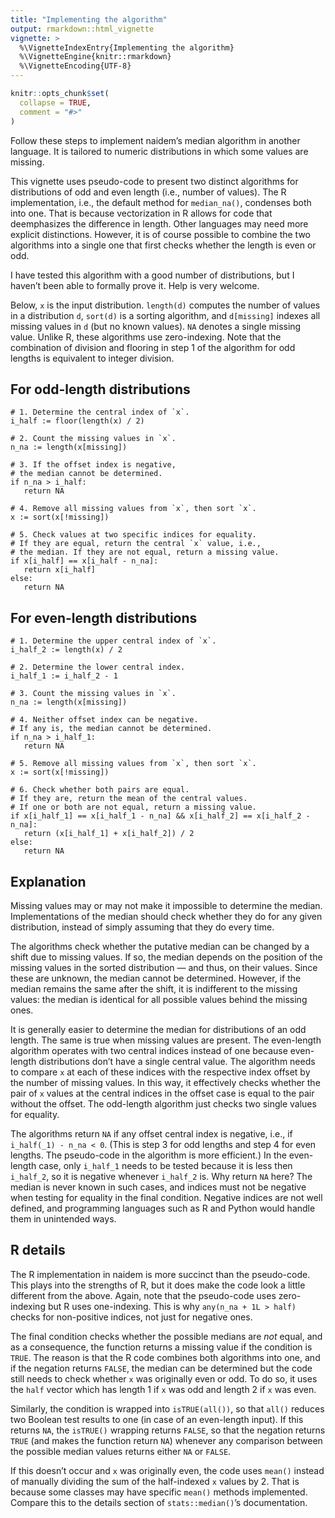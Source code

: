 ```yaml
---
title: "Implementing the algorithm"
output: rmarkdown::html_vignette
vignette: >
  %\VignetteIndexEntry{Implementing the algorithm}
  %\VignetteEngine{knitr::rmarkdown}
  %\VignetteEncoding{UTF-8}
---
```


```r
knitr::opts_chunk$set(
  collapse = TRUE,
  comment = "#>"
)
```

Follow these steps to implement naidem's median algorithm in another language. It is tailored to numeric distributions in which some values are missing.

This vignette uses pseudo-code to present two distinct algorithms for distributions of odd and even length (i.e., number of values). The R implementation, i.e., the default method for `median_na()`, condenses both into one. That is because vectorization in R allows for code that deemphasizes the difference in length. Other languages may need more explicit distinctions. However, it is of course possible to combine the two algorithms into a single one that first checks whether the length is even or odd.

I have tested this algorithm with a good number of distributions, but I haven't been able to formally prove it. Help is very welcome.

Below, `x` is the input distribution. `length(d)` computes the number of values in a distribution `d`, `sort(d)` is a sorting algorithm, and `d[missing]` indexes all missing values in `d` (but no known values). `NA` denotes a single missing value. Unlike R, these algorithms use zero-indexing. Note that the combination of division and flooring in step 1 of the algorithm for odd lengths is equivalent to integer division.

## For odd-length distributions

``` {eval="FALSE"}
# 1. Determine the central index of `x`.
i_half := floor(length(x) / 2)

# 2. Count the missing values in `x`.
n_na := length(x[missing])

# 3. If the offset index is negative,
# the median cannot be determined.
if n_na > i_half:
   return NA

# 4. Remove all missing values from `x`, then sort `x`.
x := sort(x[!missing])

# 5. Check values at two specific indices for equality.
# If they are equal, return the central `x` value, i.e.,
# the median. If they are not equal, return a missing value.
if x[i_half] == x[i_half - n_na]:
   return x[i_half]
else:
   return NA
```

## For even-length distributions

``` {eval="FALSE"}
# 1. Determine the upper central index of `x`.
i_half_2 := length(x) / 2

# 2. Determine the lower central index.
i_half_1 := i_half_2 - 1

# 3. Count the missing values in `x`.
n_na := length(x[missing])

# 4. Neither offset index can be negative.
# If any is, the median cannot be determined.
if n_na > i_half_1:
   return NA

# 5. Remove all missing values from `x`, then sort `x`.
x := sort(x[!missing])

# 6. Check whether both pairs are equal.
# If they are, return the mean of the central values.
# If one or both are not equal, return a missing value.
if x[i_half_1] == x[i_half_1 - n_na] && x[i_half_2] == x[i_half_2 - n_na]:
   return (x[i_half_1] + x[i_half_2]) / 2
else:
   return NA
```

## Explanation

Missing values may or may not make it impossible to determine the median. Implementations of the median should check whether they do for any given distribution, instead of simply assuming that they do every time.

The algorithms check whether the putative median can be changed by a shift due to missing values. If so, the median depends on the position of the missing values in the sorted distribution --- and thus, on their values. Since these are unknown, the median cannot be determined. However, if the median remains the same after the shift, it is indifferent to the missing values: the median is identical for all possible values behind the missing ones.

It is generally easier to determine the median for distributions of an odd length. The same is true when missing values are present. The even-length algorithm operates with two central indices instead of one because even-length distributions don't have a single central value. The algorithm needs to compare `x` at each of these indices with the respective index offset by the number of missing values. In this way, it effectively checks whether the pair of `x` values at the central indices in the offset case is equal to the pair without the offset. The odd-length algorithm just checks two single values for equality.

The algorithms return `NA` if any offset central index is negative, i.e., if `i_half(_1) - n_na < 0`. (This is step 3 for odd lengths and step 4 for even lengths. The pseudo-code in the algorithm is more efficient.) In the even-length case, only `i_half_1` needs to be tested because it is less then `i_half_2`, so it is negative whenever `i_half_2` is. Why return `NA` here? The median is never known in such cases, and indices must not be negative when testing for equality in the final condition. Negative indices are not well defined, and programming languages such as R and Python would handle them in unintended ways.

## R details

The R implementation in naidem is more succinct than the pseudo-code. This plays into the strengths of R, but it does make the code look a little different from the above. Again, note that the pseudo-code uses zero-indexing but R uses one-indexing. This is why `any(n_na + 1L > half)` checks for non-positive indices, not just for negative ones.

The final condition checks whether the possible medians are *not* equal, and as a consequence, the function returns a missing value if the condition is `TRUE`. The reason is that the R code combines both algorithms into one, and if the negation returns `FALSE`, the median can be determined but the code still needs to check whether `x` was originally even or odd. To do so, it uses the `half` vector which has length 1 if `x` was odd and length 2 if `x` was even.

Similarly, the condition is wrapped into `isTRUE(all())`, so that `all()` reduces two Boolean test results to one (in case of an even-length input). If this returns `NA`, the `isTRUE()` wrapping returns `FALSE`, so that the negation returns `TRUE` (and makes the function return `NA`) whenever any comparison between the possible median values returns either `NA` or `FALSE`.

If this doesn't occur and `x` was originally even, the code  uses `mean()` instead of manually dividing the sum of the half-indexed `x` values by 2. That is because some classes may have specific `mean()` methods implemented. Compare this to the details section of `stats::median()`'s documentation.
